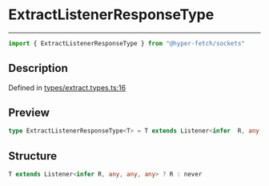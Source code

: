 

# ExtractListenerResponseType

<div class="api-docs__separator" data-reactroot="">

---

</div><div class="api-docs__import" data-reactroot="">

```ts
import { ExtractListenerResponseType } from "@hyper-fetch/sockets"
```

</div><div class="api-docs__section">

## Description

</div><div class="api-docs__description"><span class="api-docs__do-not-parse">



</span></div><p class="api-docs__definition">

Defined in [types/extract.types.ts:16](https://github.com/BetterTyped/hyper-fetch/blob/cc329b91/packages/sockets/src/types/extract.types.ts#L16)

</p><div class="api-docs__section">

## Preview

</div><div class="api-docs__preview type single">

```ts
type ExtractListenerResponseType<T> = T extends Listener<infer  R, any, any, any> ? R : never;
```

</div><div class="api-docs__section">

## Structure

</div><div class="api-docs__returns">

```ts
T extends Listener<infer R, any, any, any> ? R : never
```

</div>